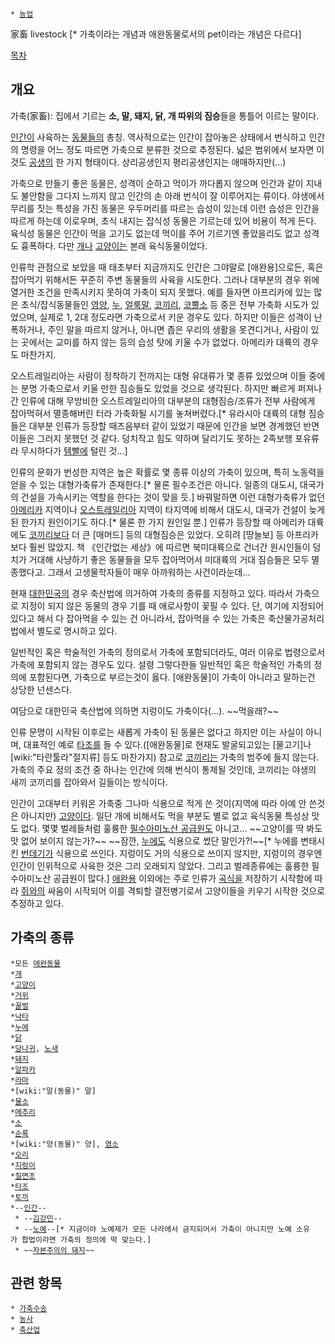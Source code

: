  * [[농업]]

家畜
livestock [* 가축이라는 개념과 애완동물로서의 pet이라는 개념은 다르다]

[[목차]]
== 개요 ==
가축(家畜): 집에서 기르는 '''소, 말, 돼지, 닭, 개 따위의 짐승'''들을 통틀어 이르는 말이다.

[[인간]]이 사육하는 [[동물]]들의 총칭. 역사적으로는 인간이 잡아놓은 상태에서 번식하고 인간의 명령을 어느 정도 따르면 가축으로 분류한 것으로 추정된다. 넓은 범위에서 보자면 이것도 [[공생]]의 한 가지 형태이다. 상리공생인지 평리공생인지는 애매하지만(...)

가축으로 만들기 좋은 동물은, 성격이 순하고 먹이가 까다롭지 않으며 인간과 같이 지내도 불안함을 그다지 느끼지 않고 인간의 손 아래 번식이 잘 이루어지는 류이다. 야생에서 무리를 짓는 특성을 가진 동물은 우두머리를 따르는 습성이 있는데 이런 습성은 인간을 따르게 하는데 이로우며, 초식 내지는 잡식성 동물은 기르는데 있어 비용이 적게 든다. 육식성 동물은 인간이 먹을 고기도 없는데 먹이를 주어 기르기엔 좋았을리도 없고 성격도 흉폭하다. 다만 [[개]]나 [[고양이]]는 본래 육식동물이었다.

인류학 관점으로 보았을 때 태초부터 지금까지도 인간은 그야말로 [애완용]으로든, 혹은 잡아먹기 위해서든 꾸준히 주변 동물들의 사육을 시도한다. 그러나 대부분의 경우 위에 열거한 조건을 만족시키지 못하여 가축이 되지 못했다. 예를 들자면 아프리카에 있는 많은 초식/잡식동물들인 [[영양]], [[누]], [[얼룩말]], [[코끼리]], [[코뿔소]] 등 중은 전부 가축화 시도가 있었으며, 실제로 1, 2대 정도라면 가축으로서 키운 경우도 있다. 하지만 이들은 성격이 난폭하거나, 주인 말을 따르지 않거나, 아니면 좁은 우리의 생활을 못견디거나, 사람이 있는 곳에서는 교미를 하지 않는 등의 습성 탓에 키울 수가 없었다. 아메리카 대륙의 경우도 마찬가지.

오스트레일리아는 사람이 정착하기 전까지는 대형 유대류가 몇 종류 있었으며 이들 중에는 분명 가축으로서 키울 만한 짐승들도 있었을 것으로 생각된다. 하지만 빠르게 퍼져나간 인류에 대해 무방비한 오스트레일리아의 대부분의 대형짐승/조류가 전부 사람에게 잡아먹혀서 멸종해버린 터라 가축화될 시기를 놓쳐버렸다.[* 유라시아 대륙의 대형 짐승들은 대부분 인류가 등장할 때즈음부터 같이 있었기 때문에 인간을 보면 경계했던 반면 이들은 그러지 못했던 것 같다. 덩치작고 힘도 약하며 달리기도 못하는 2족보행 포유류라 무시하다가 [[템빨]]에 털린 것...]

인류의 문화가 번성한 지역은 높은 확률로 몇 종류 이상의 가축이 있으며, 특히 노동력을 얻을 수 있는 대형가축류가 존재한다.[* 물론 필수조건은 아니다. 일종의 대도시, 대국가의 건설을 가속시키는 역할을 한다는 것이 맞을 듯.] 바꿔말하면 이런 대형가축류가 없던 [[아메리카]] 지역이나 [[오스트레일리아]] 지역이 타지역에 비해서 대도시, 대국가 건설이 늦게된 한가지 원인이기도 하다.[* 물론 한 가지 원인일 뿐.] 인류가 등장할 때 아메리카 대륙에도 [[코끼리]]보다 더 큰 [매머드] 등의 대형짐승은 있었다. 오히려 [땅늘보] 등 아프리카보다 훨씬 많았지. 책 《인간없는 세상》에 따르면 북미대륙으로 건너간 원시인들이 덩치가 거대해 사냥하기 좋은 동물들을 모두 잡아먹어서 미대륙의 거대 짐승들은 모두 멸종했다고. 그래서 고생물학자들이 매우 아까워하는 사건이라눈데...

현재 [[대한민국]]의 경우 축산법에 의거하여 가축의 종류를 지정하고 있다. 따라서 가축으로 지정이 되지 않은 동물의 경우 기를 때 애로사항이 꽃필 수 있다. 단, 여기에 지정되어 있다고 해서 다 잡아먹을 수 있는 건 아니라서, 잡아먹을 수 있는 가축은 축산물가공처리법에서 별도로 명시하고 있다. 

일반적인 혹은 학술적인 가축의 정의로서 가축에 포함되더라도, 여러 이유로 법령으로서 가축에 포함되지 않는 경우도 있다. 설령 그렇다한들 일반적인 혹은 학술적인 가축의 정의에 포함된다면, 가축으로 부르는것이 옳다. [애완동물]이 가축이 아니라고 말하는건 상당한 넌센스다.

여담으로 대한민국 축산법에 의하면 지렁이도 가축이다(…). ~~먹을래?~~

인류 문명이 시작된 이후로는 새롭게 가축이 된 동물은 없다고 하지만 이는 사실이 아니며, 대표적인 예로 [[타조]]를 들 수 있다.([애완동물]로 현재도 발굴되고있는 [물고기]나 [wiki:"타란툴라"절지류] 등도 마찬가지) 참고로 [[코끼리]]는 가축의 범주에 들지 않는다. 가축의 주요 정의 조건 중 하나는 인간에 의해 번식이 통제될 것인데, 코끼리는 야생의 새끼 코끼리를 잡아와서 길들이는 방식이다.

인간이 고대부터 키워온 가축중 그나마 식용으로 적게 쓴 것이(지역에 따라 아예 안 쓴것은 아니지만) [[고양이]]다. 일단 개에 비해서도 먹을 부분도 별로 없고 육식동물 특성상 맛도 없다. 몇몇 벌레들처럼 훌륭한 [[베어 그릴스|필수아미노산 공급원]]도 아니고... ~~고양이를 딱 봐도 맛 없어 보이지 않는가?~~ ~~잠깐, [[누에]]도 식용으로 썼단 말인가?!~~[* 누에를 변태시킨 [[번데기]]가 식용으로 쓰인다. 지렁이도 거의 식용으로 쓰이지 않지만, 지렁이의 경우엔 인간이 인위적으로 사육한 것은 그리 오래되지 않았다. 그리고 벌레종류에는 훌륭한 필수아미노산 공급원이 많다.] [[애완용]] 이외에는 주로 인류가 [[곡식]]을 저장하기 시작함에 따라 [[쥐]]와의 싸움이 시작되어 이를 격퇴할 결전병기로서 고양이들을 키우기 시작한 것으로 추정하고 있다.

== 가축의 종류 ==
 *모든 [[애완동물]]
 *[[개]]
 *[[고양이]]
 *[[거위]]
 *[[꿀벌]]
 *[[낙타]]
 *[[누에]]
 *[[닭]]
 *[[당나귀]], [[노새]]
 *[[돼지]]
 *[[알파카]]
 *[[라마]]
 *[wiki:"말(동물)" 말]
 *[[물소]]
 *[[메추리]]
 *[[소]]
 *[[순록]]
 *[wiki:"양(동물)" 양], [[염소]]
 *[[오리]]
 *[[지렁이]]
 *[[칠면조]]
 *[[타조]]
 *[[토끼]]
 *--[[인간]]--
  * --[[김강민]]--
  * --[[노예]]--[* 지금이야 노예제가 모든 나라에서 금지되어서 가축이 아니지만 노예 소유가 합법이라면 가축의 정의에 딱 맞는다.]
  * ~~[[자본주의의 돼지]]~~

== 관련 항목 ==
 * [[가축수송]]
 * [[농사]]
 * [[축산업]]
